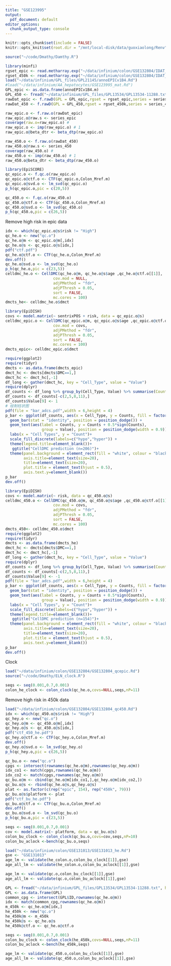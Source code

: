 ```yaml
---
title: "GSE123995"
output:
  pdf_document: default
editor_options: 
  chunk_output_type: console
---
```


```r
knitr::opts_chunk$set(include = FALSE)
knitr::opts_knit$set(root.dir = "/mnt/local-disk/data/guoxiaolong/Renv")
```

```r
source("~/code/Dmathy/Damthy.R")
```

```r
library(minfi)
rgset_epic <- read.metharray.exp("~/data/infinium/colon/GSE132804/IDAT_EPIC/",force=TRUE)
rgset_450k <- read.metharray.exp("~/data/infinium/colon/GSE132804/IDAT_450/")
load("~/data/infinium/GPL_files/GPL21145/annoEPICv1B4.Rd")
#load("~/data/infinium/AA_hepatocytes/GSE123995_mat.Rd")
GPL_epic <- as.data.frame(annoEPICv1B4.m)
GPL_450 <- fread("~/data/infinium/GPL_files/GPL13534/GPL13534-11288.txt", sep = "\t", header = T)
rawDat_epic <- f.rawD(GPL = GPL_epic,rgset = rgset_epic,series = series_epic)
rawDat_450 <- f.rawD(GPL = GPL_450,rgset = rgset_450k,series = series_450)
```

```r
raw_epic.o <- f.raw.o(rawDat_epic)
raw_epic.o@raw.s <- series_epic
coverage(raw.o=raw_epic.o) # 
raw_epic.o <- imp(raw_epic.o) # 1
raw_epic.o@beta_dtr <- beta_dtp(raw_epic.o)

raw_450.o <- f.raw.o(rawDat_450)
raw_450.o@raw.s <- series_450
coverage(raw_450.o) # 
raw_450.o <- imp(raw_450.o) # 1
raw_450.o@beta_dtr <- beta_dtp(raw_450.o)
```

```r
library(EpiSCORE)
qc_epic.o <- f.qc.o(raw_epic.o)
qc_epic.o@ctf.o <- CTF(qc_epic.o,Colon_Mref.m)
qc_epic.o@svd.o <- lm_svd(qc_epic.o)
p_h(qc_epic.o,pic = c(20,5))

qc_450.o <- f.qc.o(raw_450.o)
qc_450.o@ctf.o <- CTF(qc_450.o,Colon_Mref.m)
qc_450.o@svd.o <- lm_svd(qc_450.o)
p_h(qc_450.o,pic = c(26,5))
```

Remove high risk in epic data

```r
idx <- which(qc_epic.o@s$risk != "High")
qc_he.o <- new("qc.o")
qc_he.o@m <- qc_epic.o@m[,idx]
qc_he.o@s <- qc_epic.o@s[idx,]
pdf("ctf.pdf")
qc_he.o@ctf.o <- CTF(qc_he.o,Colon_Mref.m)
dev.off()
qc_he.o@svd.o <- lm_svd(qc_he.o)
p_h(qc_he.o,pic = c(23,5))
celldmc_he.o <- CellDMC(qc_he.o@m, qc_he.o@s$age ,qc_he.o@ctf.o[[1]], 
                     cov.mod = NULL, 
                     adjPMethod = "fdr",
                     adjPThresh = 0.05,
                     sort = FALSE,
                     mc.cores = 100)
dmcts_he<- celldmc_he.o$dmct
```

```r
library(EpiDISH)
covs <- model.matrix(~ sentrixPOS + risk, data = qc_epic.o@s)
celldmc_epic.o <- CellDMC(qc_epic.o@m, qc_epic.o@s$age ,qc_epic.o@ctf.o[[1]], 
                     cov.mod = covs, 
                     adjPMethod = "fdr",
                     adjPThresh = 0.05,
                     sort = FALSE,
                     mc.cores = 100)
dmcts_epic<- celldmc_epic.o$dmct
```

```r
require(ggplot2)
require(tidyr)
dmcts <- as.data.frame(dmcts_epic)
dmct_hc <- dmcts[dmcts$DMC==1,]
dmct_hc <- dmct_hc[,-1]
df_long <- gather(dmct_hc, key = "Cell_Type", value = "Value")
require(dplyr)
df_counts <- df_long %>% group_by(Cell_Type, Value) %>% summarise(Counts = sum(Value == 1 | Value == -1))
df_counts <- df_counts[-c(2,5,8,11),]
df_counts$Value[9] <- 1
# 绘制柱状图
pdf(file = "bar_adcs.pdf",width = 6,height = 4)
p_bar <- ggplot(df_counts, aes(x = Cell_Type, y = Counts, fill = factor(Value))) +
  geom_bar(stat = "identity", position = position_dodge()) +
  geom_text(aes(label = Counts, y = Counts + 0.5*sign(Counts),
                group = Value), position = position_dodge(width = 0.9)) +
  labs(x = "Cell Types", y = "Count")+
  scale_fill_discrete(labels=c("hypo","hyper")) +
  theme(legend.title=element_blank())+
   ggtitle("CellDMC prediction (n=206)")+  
  theme(panel.background = element_rect(fill = "white", colour = "black"),axis.text=element_text(size=17,face="bold"),
        axis.title=element_text(size=20),
        title=element_text(size=20),
        plot.title = element_text(hjust = 0.5),
        axis.text.y=element_blank())
p_bar 
dev.off()
```

```r
library(EpiDISH)
covs <- model.matrix(~ risk, data = qc_450.o@s)
celldmc_450.o <- CellDMC(qc_450.o@m, qc_450.o@s$age ,qc_450.o@ctf.o[[1]], 
                     cov.mod = covs, 
                     adjPMethod = "fdr",
                     adjPThresh = 0.05,
                     sort = FALSE,
                     mc.cores = 100)
dmcts_450<- celldmc_450.o$dmct
require(ggplot2)
require(tidyr)
dmcts <- as.data.frame(dmcts_he)
dmct_hc <- dmcts[dmcts$DMC==1,]
dmct_hc <- dmct_hc[,-1]
df_long <- gather(dmct_hc, key = "Cell_Type", value = "Value")
require(dplyr)
df_counts <- df_long %>% group_by(Cell_Type, Value) %>% summarise(Counts = sum(Value == 1 | Value == -1))
df_counts <- df_counts[-c(2,5,8,11),]
df_counts$Value[9] <- -1
pdf(file = "bar_adcs.pdf",width = 6,height = 4)
p_bar <- ggplot(df_counts, aes(x = Cell_Type, y = Counts, fill = factor(Value))) +
  geom_bar(stat = "identity", position = position_dodge()) +
  geom_text(aes(label = Counts, y = Counts + 0.5*sign(Counts),
                group = Value), position = position_dodge(width = 0.9)) +
  labs(x = "Cell Types", y = "Count")+
  scale_fill_discrete(labels=c("hypo","hyper")) +
  theme(legend.title=element_blank())+
   ggtitle("CellDMC prediction (n=154)")+  
  theme(panel.background = element_rect(fill = "white", colour = "black"),axis.text=element_text(size=17,face="bold"),
        axis.title=element_text(size=20),
        title=element_text(size=20),
        plot.title = element_text(hjust = 0.5),
        axis.text.y=element_blank())
p_bar 
dev.off()
```

Clock

```r
load("~/data/infinium/colon/GSE132804/GSE132804_qcepic.Rd")
source("~/code/Dmathy/ELN_clock.R")
```

```r

seqs <- seq(0.001,0.7,0.001)
colon_he_clock <- colon_clock(qc_he.o,covs=NULL,seqs,nP=11)
```

Remove high risk in 450k data

```r
load("~/data/infinium/colon/GSE132804/GSE132804_qc450.Rd")
idx <- which(qc_450.o@s$risk != "High")
qc_hey.o <- new("qc.o")
qc_hey.o@m <- qc_450.o@m[,idx]
qc_hey.o@s <- qc_450.o@s[idx,]
pdf("ctf_450_he.pdf")
qc_hey.o@ctf.o <- CTF(qc_hey.o,Colon_Mref.m)
dev.off()
qc_hey.o@svd.o <- lm_svd(qc_hey.o)
p_h(qc_hey.o,pic = c(26,5))
```

```r
qc_bu.o <- new("qc.o")
cpgs <- intersect(rownames(qc_he.o@m),rownames(qc_hey.o@m))
idx_co1 <- match(cpgs,rownames(qc_he.o@m))
idx_co2 <- match(cpgs,rownames(qc_hey.o@m))
qc_bu.o@m <- cbind(qc_he.o@m[idx_co1,],qc_hey.o@m[idx_co2,])
qc_bu.o@s <- rbind(qc_he.o@s,qc_hey.o@s)
plat <- as.factor(c(rep("epic", 154), rep("450k", 79)))
qc_bu.o@s$platform <- plat
pdf("ctf_bu_he.pdf")
qc_bu.o@ctf.o <- CTF(qc_bu.o,Colon_Mref.m)
dev.off()
qc_bu.o@svd.o <- lm_svd(qc_bu.o)
p_h(qc_bu.o,pic = c(23,5))
```

```r
seqs <- seq(0.001,0.7,0.001)
cov <- model.matrix(~ platform, data = qc_bu.o@s)
colon_bu_clock <- colon_clock(qc_bu.o,covs=cov,seqs,nP=10)
colon_bu_aclock <-bench(qc_bu.o,seqs)
```

```r
load("~/data/infinium/colon/GSE131013/GSE131013_he.Rd")
gse <- "GSE131013"
age_lm <- validate(he_colon.o,colon_bu_clock[[1]],gse)
age_all_lm <- validate(he_colon.o,colon_bu_aclock[[1]],gse)

age_lm <- validate(qc.o,colon_bu_clock[[1]],gse)
age_all_lm <- validate(qc.o,colon_bu_aclock[[1]],gse)
```

```r
GPL <- fread("~/data/infinium/GPL_files/GPL13534/GPL13534-11288.txt", header = T)
GPL <- as.data.frame(GPL)
common_cpg <- intersect(GPL$ID,rownames(qc_he.o@m))
idx <- match(common_cpg,rownames(qc_he.o@m))
m_450k <- qc_he.o@m[idx,]
he_450k <- new("qc.o")
he_450k@m <- m_450k
he_450k@s <- qc_he.o@s
he_450k@ctf.o <- qc_he.o@ctf.o

seqs <- seq(0.001,0.7,0.001)
colon_bu_clock <- colon_clock(he_450k,covs=NULL,seqs,nP=11)
colon_bu_aclock <-bench(he_450k,seqs)

age_lm <- validate(qc_450.o,colon_bu_clock[[1]],gse)
age_all_lm <- validate(qc_450.o,colon_bu_aclock[[1]],gse)
```
